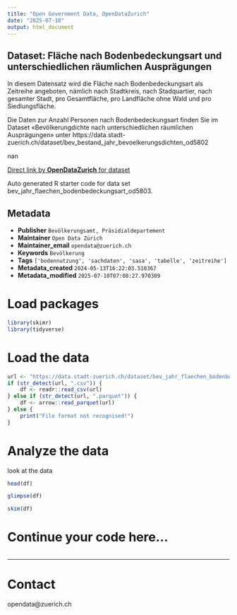 ```yaml
---
title: "Open Government Data, OpenDataZurich"
date: "2025-07-10"
output: html_document
---
```


## Dataset: Fläche nach Bodenbedeckungsart und unterschiedlichen räumlichen Ausprägungen


In diesem Datensatz wird die Fläche nach Bodenbedeckungsart als Zeitreihe angeboten, nämlich nach Stadtkreis, nach Stadquartier, nach gesamter Stadt, pro Gesamtfläche, pro Landfläche ohne Wald und pro Siedlungsfläche.

Die Daten zur Anzahl Personen nach Bodenbedeckungsart finden Sie im Dataset «Bevölkerungdichte nach unterschiedlichen räumlichen Ausprägungen» unter https://data.stadt-zuerich.ch/dataset/bev_bestand_jahr_bevoelkerungsdichten_od5802


nan

[Direct link by **OpenDataZurich** for dataset](https://data.stadt-zuerich.ch/dataset/bev_jahr_flaechen_bodenbedeckungsart_od5803)

Auto generated R starter code for data set bev_jahr_flaechen_bodenbedeckungsart_od5803.

## Metadata

- **Publisher** `Bevölkerungsamt, Präsidialdepartement`
- **Maintainer** `Open Data Zürich`
- **Maintainer_email** `opendata@zuerich.ch`
- **Keywords** `Bevölk­erung`
- **Tags** `['bodennutzung', 'sachdaten', 'sasa', 'tabelle', 'zeitreihe']`
- **Metadata_created** `2024-05-13T16:22:03.510367`
- **Metadata_modified** `2025-07-10T07:08:27.970309`


# Load packages

```r
library(skimr)
library(tidyverse)
```

# Load the data

```r
url <- "https://data.stadt-zuerich.ch/dataset/bev_jahr_flaechen_bodenbedeckungsart_od5803/download/BEV580OD5803.csv"
if (str_detect(url, ".csv")) {
    df <- readr::read_csv(url)
} else if (str_detect(url, ".parquet")) {
    df <- arrow::read_parquet(url)
} else {
    print("File format not recognised!")
}
```

# Analyze the data

look at the data
```r
head(df)
```

```r
glimpse(df)
```

```r
skim(df)
```

# Continue your code here...

```r

```

------------------------------------------------------------------------

# Contact

opendata@zuerich.ch
